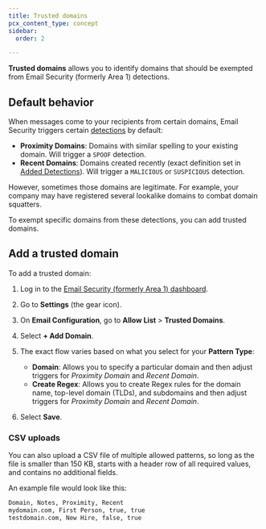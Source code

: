 ```yaml
---
title: Trusted domains
pcx_content_type: concept
sidebar:
  order: 2

---
```


**Trusted domains** allows you to identify domains that should be exempted from Email Security (formerly Area 1) detections.

## Default behavior

When messages come to your recipients from certain domains, Email Security triggers certain [detections](/email-security/reference/dispositions-and-attributes/) by default:

* **Proximity Domains**: Domains with similar spelling to your existing domain. Will trigger a `SPOOF` detection.
* **Recent Domains**: Domains created recently (exact definition set in [Added Detections](/email-security/email-configuration/enhanced-detections/added-detections/)). Will trigger a `MALICIOUS` or `SUSPICIOUS` detection.

However, sometimes those domains are legitimate. For example, your company may have registered several lookalike domains to combat domain squatters.

To exempt specific domains from these detections, you can add trusted domains.

## Add a trusted domain

To add a trusted domain:

1. Log in to the [Email Security (formerly Area 1) dashboard](https://horizon.area1security.com/).

2. Go to **Settings** (the gear icon).

3. On **Email Configuration**, go to **Allow List** > **Trusted Domains**.

4. Select **+ Add Domain**.

5. The exact flow varies based on what you select for your **Pattern Type**:

   * **Domain**: Allows you to specify a particular domain and then adjust triggers for *Proximity Domain* and *Recent Domain*.
   * **Create Regex**: Allows you to create Regex rules for the domain name, top-level domain (TLDs), and subdomains and then adjust triggers for *Proximity Domain* and *Recent Domain*.

6. Select **Save**.

### CSV uploads

You can also upload a CSV file of multiple allowed patterns, so long as the file is smaller than 150 KB, starts with a header row of all required values, and contains no additional fields.

An example file would look like this:

```txt
Domain, Notes, Proximity, Recent
mydomain.com, First Person, true, true
testdomain.com, New Hire, false, true
```
